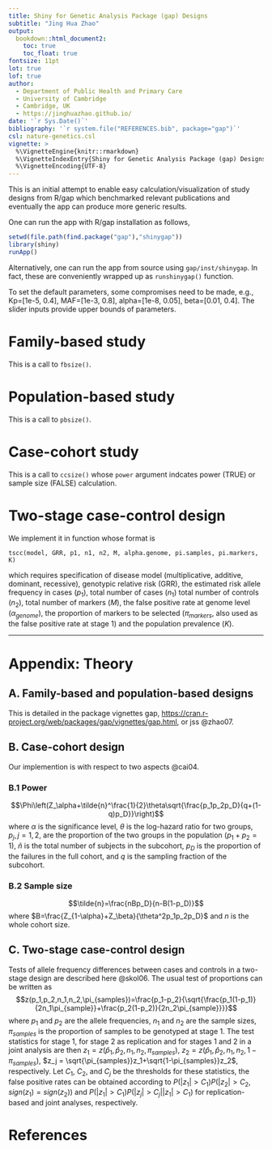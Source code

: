 ```yaml
---
title: Shiny for Genetic Analysis Package (gap) Designs
subtitle: "Jing Hua Zhao"
output:
  bookdown::html_document2:
    toc: true
    toc_float: true
fontsize: 11pt
lot: true
lof: true
author:
  - Department of Public Health and Primary Care
  - University of Cambridge
  - Cambridge, UK
  - https://jinghuazhao.github.io/
date: '`r Sys.Date()`'
bibliography: '`r system.file("REFERENCES.bib", package="gap")`'
csl: nature-genetics.csl
vignette: >
  %\VignetteEngine{knitr::rmarkdown}
  %\VignetteIndexEntry{Shiny for Genetic Analysis Package (gap) Designs}
  %\VignetteEncoding{UTF-8}
---
```


This is an initial attempt to enable easy calculation/visualization of study designs from R/gap which benchmarked relevant publications and eventually the app can produce more generic results.

One can run the app with R/gap installation as follows,

```r
setwd(file.path(find.package("gap"),"shinygap"))
library(shiny)
runApp()
```

Alternatively, one can run the app from source using `gap/inst/shinygap`. In fact, these are conveniently wrapped up as `runshinygap()` function.

To set the default parameters, some compromises need to be made, e.g., Kp=[1e-5, 0.4], MAF=[1e-3, 0.8], alpha=[1e-8, 0.05], beta=[0.01, 0.4]. The slider inputs provide upper bounds of parameters.

# Family-based study

This is a call to `fbsize()`.

# Population-based study

This is a call to `pbsize()`.

# Case-cohort study

This is a call to `ccsize()` whose `power` argument indcates power (TRUE) or sample size (FALSE) calculation.

# Two-stage case-control design

We implement it in function \texttt{tscc} whose format is
```
tscc(model, GRR, p1, n1, n2, M, alpha.genome, pi.samples, pi.markers, K)
```
which requires specification of disease model (multiplicative, additive, dominant, recessive), genotypic relative risk (GRR), the
estimated risk allele frequency in cases ($p_1$), total number of cases ($n_1$) total number of controls ($n_2$), total number of
markers ($M$), the false positive rate at genome level ($\alpha_\mathit{genome}$), the proportion of markers to be selected
($\pi_\mathit{markers}$, also used as the false positive rate at stage 1) and the population prevalence ($K$).

---

# Appendix: Theory {-}

## A. Family-based and population-based designs {-}

This is detailed in the package vignettes gap, <https://cran.r-project.org/web/packages/gap/vignettes/gap.html>, or jss @zhao07.

## B. Case-cohort design {-}

Our implemention is with respect to two aspects @cai04.

### B.1 Power {-}

$$\Phi\left(Z_\alpha+\tilde{n}^\frac{1}{2}\theta\sqrt{\frac{p_1p_2p_D}{q+(1-q)p_D}}\right)$$
where $\alpha$ is the significance level, $\theta$ is the log-hazard ratio for
two groups, $p_j, j = 1, 2$, are the proportion of the two groups
in the population ($p_1 + p_2 = 1$), $\tilde{n}$ is the total number of subjects in the subcohort, $p_D$ is the proportion of the failures in
the full cohort, and $q$ is the sampling fraction of the subcohort.

### B.2 Sample size {-}

$$\tilde{n}=\frac{nBp_D}{n-B(1-p_D)}$$ where $B=\frac{Z_{1-\alpha}+Z_\beta}{\theta^2p_1p_2p_D}$ and $n$ is the whole cohort size.

## C. Two-stage case-control design {-}

Tests of allele frequency differences between cases and controls in a two-stage design are described here @skol06.
The usual test of proportions can be written as
$$z(p_1,p_2,n_1,n_2,\pi_{samples})=\frac{p_1-p_2}{\sqrt{\frac{p_1(1-p_1)}{2n_1\pi_{sample}}+\frac{p_2(1-p_2)}{2n_2\pi_{sample}}}}$$
where $p_1$ and $p_2$ are the allele frequencies, $n_1$ and $n_2$ are the sample sizes, $\pi_{samples}$ is the proportion of samples
to be genotyped at stage 1. The test statistics for stage 1, for stage 2 as replication and for stages 1 and 2 in a joint analysis
are then $z_1 = z(\hat p_1,\hat p_2,n_1,n_2,\pi_{samples})$, $z_2 = z(\hat p_1,\hat p_2,n_1,n_2,1-\pi_{samples})$,
$z_j = \sqrt{\pi_{samples}}z_1+\sqrt{1-\pi_{samples}}z_2$, respectively.
Let $C_1$, $C_2$, and $C_j$ be the thresholds for these statistics, the false positive rates can be obtained according to
$P(|z_1|>C_1)P(|z_2|>C_2,sign(z_1)=sign(z_2))$ and $P(|z_1|>C_1)P(|z_j|>C_j||z_1|>C_1)$ for replication-based and joint analyses, respectively.

# References {-}
